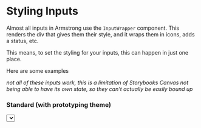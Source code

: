 

<Meta title="Form/Styling Inputs" />

# Styling Inputs

Almost all inputs in Armstrong use the `InputWrapper` component. This renders the div that gives them their style, and it wraps them in icons, adds a status, etc.

This means, to set the styling for your inputs, this can happen in just one place.

Here are some examples

_not all of these inputs work, this is a limitation of Storybooks Canvas not being able to have its own state, so they can't actually be easily bound up_

### Standard (with prototyping theme)

<Canvas>
  <div className="input-styling-demo">
    <TextInput />
    <AutoCompleteInput options={[{ id: 'hiya' }, { id: 'hello' }]} />
    <Select options={[{ id: 'hiya' }, { id: 'hello' }]} />
    <ListBox options={[{ id: 'hiya' }, { id: 'hello' }]} />
    <TextArea />
  </div>
</Canvas>

### Outlined

```css
.arm-input-wrapper {
  border: 1px solid $gray-light;

  &:focus-within,
  &:focus {
    border-color: $brand-primary;
  }
}
```

<Canvas>
  <div className="input-styling-demo outlines">
    <TextInput />
    <AutoCompleteInput options={[{ id: 'hiya' }, { id: 'hello' }]} />
    <Select options={[{ id: 'hiya' }, { id: 'hello' }]} />
    <ListBox options={[{ id: 'hiya' }, { id: 'hello' }]} />
    <TextArea />
  </div>
</Canvas>

### Rounded

```css
.arm-input-wrapper {
  border-radius: $arm-input-height / 2;
}
```

<Canvas>
  <div className="input-styling-demo rounded">
    <TextInput />
    <AutoCompleteInput options={[{ id: 'hiya' }, { id: 'hello' }]} />
    <Select options={[{ id: 'hiya' }, { id: 'hello' }]} />
    <ListBox options={[{ id: 'hiya' }, { id: 'hello' }]} />
    <TextArea />
  </div>
</Canvas>

### Underlined

```css
.arm-input-wrapper {
  border-bottom: 2px solid $gray-light;

  &:focus-within,
  &:focus {
    border-bottom-color: $brand-primary;
  }
}
```

<Canvas>
  <div className="input-styling-demo underline">
    <TextInput />
    <AutoCompleteInput options={[{ id: 'hiya' }, { id: 'hello' }]} />
    <Select options={[{ id: 'hiya' }, { id: 'hello' }]} />
    <ListBox options={[{ id: 'hiya' }, { id: 'hello' }]} />
    <TextArea />
  </div>
</Canvas>

### Funky

```css
.arm-input-wrapper {
  background-color: $gray-dark;
  color: $white;
  border-bottom: 2px solid $brand-primary;
}

.arm-dropdown-content {
  background-color: $gray-dark;
  color: $white;
  border: 1px solid $gray-light;
}
```

<Canvas>
  <div className="input-styling-demo fancy">
    <TextInput />
    <AutoCompleteInput dropdownClassName="funky-dropdown" options={[{ id: 'hiya' }, { id: 'hello' }]} />
    <Select dropdownClassName="funky-dropdown" options={[{ id: 'hiya' }, { id: 'hello' }]} />
    <ListBox dropdownClassName="funky-dropdown" options={[{ id: 'hiya' }, { id: 'hello' }]} />
    <TextArea />
  </div>
</Canvas>
